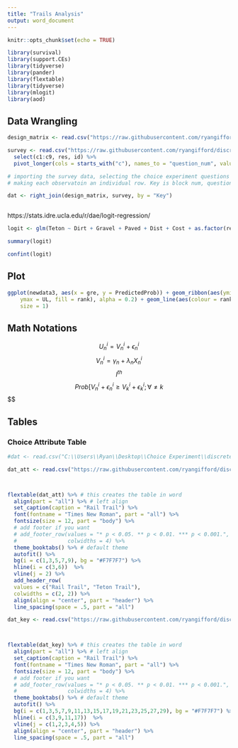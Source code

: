 ```yaml
---
title: "Trails Analysis"
output: word_document
---
```


```r
knitr::opts_chunk$set(echo = TRUE)

library(survival)
library(support.CEs)
library(tidyverse)
library(pander)
library(flextable)
library(tidyverse)
library(mlogit)
library(aod)
```


## Data Wrangling
```r
design_matrix <- read.csv("https://raw.githubusercontent.com/ryangifford/discrete_choice_experiment/master/Data/design_matrix.csv") # importing the matrix design (see matrix design file)

survey <- read.csv("https://raw.githubusercontent.com/ryangifford/discrete_choice_experiment/master/Data/Rexburg%20Trails_CE.csv") %>% 
  select(c1:c9, res, id) %>% 
  pivot_longer(cols = starts_with("c"), names_to = "question_num", values_to = "Key")

# importing the survey data, selecting the choice experiment questions + resident status + id, 
# making each observatoin an individual row. Key is block num, question num, and alt. num. 

dat <- right_join(design_matrix, survey, by = "Key")



```


https://stats.idre.ucla.edu/r/dae/logit-regression/
```r


logit <- glm(Teton ~ Dirt + Gravel + Paved + Dist + Cost + as.factor(res), data = dat)

summary(logit)

confint(logit)

```

## Plot

```r
ggplot(newdata3, aes(x = gre, y = PredictedProb)) + geom_ribbon(aes(ymin = LL,
    ymax = UL, fill = rank), alpha = 0.2) + geom_line(aes(colour = rank),
    size = 1)

```

## Math Notations

$$U_n^i = V_n^i + \epsilon_n^i$$
$$V_n^i = \gamma_n + \lambda_nX_n^i$$
$$I^{th}$$
$$Prob[V_n^i + \epsilon_n^i \geq V_k^i + \epsilon_k^i; \forall \neq k$$
$$

## Tables 


### Choice Attribute Table

```r
#dat <- read.csv("C:\\Users\\Ryan\\Desktop\\Choice Experiment\\discrete_choice_experiment\\Data\\choices.csv") 

dat_att <- read.csv("https://raw.githubusercontent.com/ryangifford/discrete_choice_experiment/master/Data/choices.csv") # this is a .csv with the all the attributes and levels



flextable(dat_att) %>% # this creates the table in word
  align(part = "all") %>% # left align
  set_caption(caption = "Rail Trail") %>% 
  font(fontname = "Times New Roman", part = "all") %>% 
  fontsize(size = 12, part = "body") %>% 
  # add footer if you want
  # add_footer_row(values = "* p < 0.05. ** p < 0.01. *** p < 0.001.", 
  #                colwidths = 4) %>% 
  theme_booktabs() %>% # default theme
  autofit() %>% 
  bg(i = c(1,3,5,7,9), bg = "#F7F7F7") %>% 
  hline(i = c(3,6))  %>% 
  vline(j = 2) %>% 
  add_header_row(
  values = c("Rail Trail", "Teton Trail"),
  colwidths = c(2, 2)) %>% 
  align(align = "center", part = "header") %>% 
  line_spacing(space = .5, part = "all")


```

```r



dat_key <- read.csv("https://raw.githubusercontent.com/ryangifford/discrete_choice_experiment/master/Data/Coding%20Key.csv") # this is a .csv with the all the attributes and levels



flextable(dat_key) %>% # this creates the table in word
  align(part = "all") %>% # left align
  set_caption(caption = "Rail Trail") %>% 
  font(fontname = "Times New Roman", part = "all") %>% 
  fontsize(size = 12, part = "body") %>% 
  # add footer if you want
  # add_footer_row(values = "* p < 0.05. ** p < 0.01. *** p < 0.001.", 
  #                colwidths = 4) %>% 
  theme_booktabs() %>% # default theme
  autofit() %>% 
  bg(i = c(1,3,5,7,9,11,13,15,17,19,21,23,25,27,29), bg = "#F7F7F7") %>% 
  hline(i = c(3,9,11,17))  %>% 
  vline(j = c(1,2,3,4,5)) %>% 
  align(align = "center", part = "header") %>% 
  line_spacing(space = .5, part = "all")
```